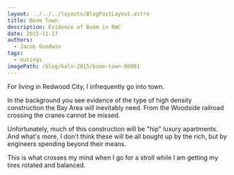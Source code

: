 ```yaml
---
layout: ../../../layouts/BlogPostLayout.astro
title: Boom Town
description: Evidence of Boom in RWC
date: 2015-11-17
authors:
  - Jacob Goodwin
tags:
  - outings
imagePath: /blog/koln-2015/boom-town-00001
---
```



<BlogImage
  path="/blog/boom-town"
  name="boom-town-00001"
  caption="A Sign on Broadway"
/>

For living in Redwood City, I infrequently go into town.

In the background you see evidence of the type of high density construction the Bay Area will inevitably need. From the Woodside railroad crossing the cranes cannot be missed.

Unfortunately, much of this construction will be "hip" luxury apartments. And what's more, I don't think these will be all bought up by the rich, but by engineers spending beyond their means.

This is what crosses my mind when I go for a stroll while I am getting my tires rotated and balanced.
